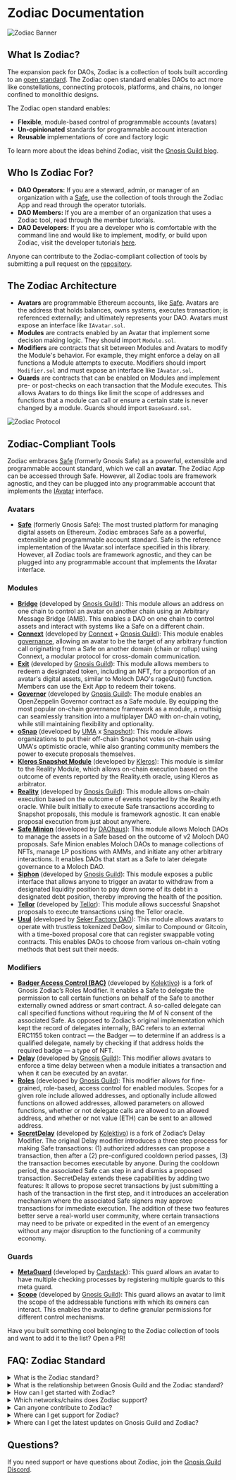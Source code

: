 # Zodiac Documentation

![Zodiac Banner](/Banner-zodiac.jpg)

## What Is Zodiac?

The expansion pack for DAOs, Zodiac is a collection of tools built according to an [open standard](https://eips.ethereum.org/EIPS/eip-5005). The Zodiac open standard enables DAOs to act more like constellations, connecting protocols, platforms, and chains, no longer confined to monolithic designs.

The Zodiac open standard enables:

- **Flexible**, module-based control of programmable accounts (avatars)
- **Un-opinionated** standards for programmable account interaction
- **Reusable** implementations of core and factory logic

To learn more about the ideas behind Zodiac, visit the [Gnosis Guild blog](http://gnosisguild.mirror.xyz/).

## Who Is Zodiac For?

- **DAO Operators:** If you are a steward, admin, or manager of an organization with a [Safe](https://safe.global), use the collection of tools through the Zodiac App and read through the operator tutorials.
- **DAO Members:** If you are a member of an organization that uses a Zodiac tool, read through the member tutorials.
- **DAO Developers:** If you are a developer who is comfortable with the command line and would like to implement, modify, or build upon Zodiac, visit the developer tutorials [here](https://github.com/gnosisguild/zodiac).

Anyone can contribute to the Zodiac-compliant collection of tools by submitting a pull request on the [repository](https://github.com/gnosisguild/zodiac).

## The Zodiac Architecture

- **Avatars** are programmable Ethereum accounts, like [Safe](https://safe.global/). Avatars are the address that holds balances, owns systems, executes transaction; is referenced externally; and ultimately represents your DAO. Avatars must expose an interface like `IAvatar.sol`.
- **Modules** are contracts enabled by an Avatar that implement some decision making logic. They should import `Module.sol`.
- **Modifiers** are contracts that sit between Modules and Avatars to modify the Module's behavior. For example, they might enforce a delay on all functions a Module attempts to execute. Modifiers should import `Modifier.sol` and must expose an interface like `IAvatar.sol`.
- **Guards** are contracts that can be enabled on Modules and implement pre- or post-checks on each transaction that the Module executes. This allows Avatars to do things like limit the scope of addresses and functions that a module can call or ensure a certain state is never changed by a module. Guards should import `BaseGuard.sol`.

![Zodiac Protocol](/Zodiac-protocol.jpg)

## Zodiac-Compliant Tools

Zodiac embraces [Safe](https://safe.global/) (formerly Gnosis Safe) as a powerful, extensible and programmable account standard, which we call an **avatar**. The Zodiac App can be accessed through Safe. However, all Zodiac tools are framework agnostic, and they can be plugged into any programmable account that implements the [IAvatar](https://github.com/gnosisguild/zodiac/blob/master/contracts/interfaces/IAvatar.sol) interface.

### Avatars

- **[Safe](https://safe.global/)** (formerly Gnosis Safe): The most trusted platform for managing digital assets on Ethereum. Zodiac embraces Safe as a powerful, extensible and programmable account standard. Safe is the reference implementation of the IAvatar.sol interface specified in this library. However, all Zodiac tools are framework agnostic, and they can be plugged into any programmable account that implements the IAvatar interface.

### Modules

- **[Bridge](/documentation/bridge-module)** (developed by [Gnosis Guild](https://www.gnosisguild.org/)): This module allows an address on one chain to control an avatar on another chain using an Arbitrary Message Bridge (AMB). This enables a DAO on one chain to control assets and interact with systems like a Safe on a different chain.
- **[Connext](https://github.com/gnosis/zodiac-module-connext/)** (developed by [Connext](https://www.connext.network/) + [Gnosis Guild](https://www.gnosisguild.org/)): This module enables [governance](https://blog.connext.network/crosschain-governance-a-new-integration-connext-x-zodiac-gnosis-guild-5cf119a6cf2ecrosschain), allowing an avatar to be the target of any arbitrary function call originating from a Safe on another domain (chain or rollup) using Connext, a modular protocol for cross-domain communication.
- **[Exit](/documentation/exit-pattern)** (developed by [Gnosis Guild](https://www.gnosisguild.org/)): This module allows members to redeem a designated token, including an NFT, for a proportion of an avatar's digital assets, similar to Moloch DAO's rageQuit() function. Members can use the Exit App to redeem their tokens.
- **[Governor](/documentation/governor-module)** (developed by [Gnosis Guild](https://www.gnosisguild.org/)): The module enables an OpenZeppelin Governor contract as a Safe module. By equipping the most popular on-chain governance framework as a module, a multisig can seamlessly transition into a multiplayer DAO with on-chain voting, while still maintaining flexibility and optionality.
- **[oSnap](https://docs.umaproject.org/developers/osnap/osnap-quick-start)** (developed by [UMA](https://umaproject.org/) x [Snapshot](https://snapshot.org/)): This module allows organizations to put their off-chain Snapshot votes on-chain using UMA's optimistic oracle, while also granting community members the power to execute proposals themselves.
- **[Kleros Snapshot Module](https://docs.kleros.io/integrations/types-of-integrations/1.-dispute-resolution-integration-plan/channel-partners/kleros-reality-module)** (developed by [Kleros](https://kleros.io/)): This module is similar to the Reality Module, which allows on-chain execution based on the outcome of events reported by the Reality.eth oracle, using Kleros as arbitrator.
- **[Reality](/documentation/reality-module)** (developed by [Gnosis Guild](https://www.gnosisguild.org/)): This module allows on-chain execution based on the outcome of events reported by the Reality.eth oracle. While built initially to execute Safe transactions according to Snapshot proposals, this module is framework agnostic. It can enable proposal execution from just about anywhere.
- **[Safe Minion](https://daohaus.substack.com/p/6991f40b-3931-47ff-bea3-fa6f9c365135?s=r)** (developed by [DAOhaus](https://daohaus.club/)): This module allows Moloch DAOs to manage the assets in a Safe based on the outcome of v2 Moloch DAO proposals. Safe Minion enables Moloch DAOs to manage collections of NFTs, manage LP positions with AMMs, and initiate any other arbitrary interactions. It enables DAOs that start as a Safe to later delegate governance to a Moloch DAO.
- **[Siphon](https://github.com/gnosisguild/zodiac-module-siphon)** (developed by [Gnosis Guild](https://www.gnosisguild.org/)): This module exposes a public interface that allows anyone to trigger an avatar to withdraw from a designated liquidity position to pay down some of its debt in a designated debt position, thereby improving the health of the position.
- **[Tellor](https://github.com/tellor-io/snapshot-zodiac-module)** (developed by [Tellor](https://tellor.io/)): This module allows successful Snapshot proposals to execute transactions using the Tellor oracle.
- **[Usul](https://github.com/SekerDAO/Usul)** (developed by [Seker Factory DAO](https://sekerdao.com/)): This module allows avatars to operate with trustless tokenized DeGov, similar to Compound or Gitcoin, with a time-boxed proposal core that can register swappable voting contracts. This enables DAOs to choose from various on-chain voting methods that best suit their needs.

### Modifiers

- **[Badger Access Control (BAC)](https://assets.website-files.com/5fcaa3a6fcb269f7778d1f87/63567cc61762834da944c575_Kolektivo%20Bluepaper.pdf)** (developed by [Kolektivo](https://www.kolektivo.network/)) is a fork of Gnosis Zodiac’s Roles Modifier. It enables a Safe to delegate the permission to call certain functions on behalf of the Safe to another externally owned address or smart contract. A so-called delegate can call specified functions without requiring the M of N consent of the associated Safe. As opposed to Zodiac’s original implementation which kept the record of delegates internally, BAC refers to an external ERC1155 token contract — the Badger — to determine if an address is a qualified delegate, namely by checking if that address holds the required badge — a type of NFT.
- **[Delay](/documentation/delay-modifier)** (developed by [Gnosis Guild](https://www.gnosisguild.org/)): This modifier allows avatars to enforce a time delay between when a module initiates a transaction and when it can be executed by an avatar.
- **[Roles](/documentation/roles-modifier)** (developed by [Gnosis Guild](https://www.gnosisguild.org/)): This modifier allows for fine-grained, role-based, access control for enabled modules. Scopes for a given role include allowed addresses, and optionally include allowed functions on allowed addresses, allowed parameters on allowed functions, whether or not delegate calls are allowed to an allowed address, and whether or not value (ETH) can be sent to an allowed address.
- **[SecretDelay](https://assets.website-files.com/5fcaa3a6fcb269f7778d1f87/63567cc61762834da944c575_Kolektivo%20Bluepaper.pdf)** (developed by [Kolektivo](https://www.kolektivo.network/)) is a fork of Zodiac’s Delay Modifier. The original Delay modifier introduces a three step process for making Safe transactions: (1) authorized addresses can propose a transaction, then after a (2) pre-configured cooldown period passes, (3) the transaction becomes executable by anyone. During the cooldown period, the associated Safe can step in and dismiss a proposed transaction. SecretDelay extends these capabilities by adding two features: It allows to propose secret transactions by just submitting a hash of the transaction in the first step, and it introduces an acceleration mechanism where the associated Safe signers may approve transactions for immediate execution. The addition of these two features better serve a real-world user community, where certain transactions may need to be private or expedited in the event of an emergency without any major disruption to the functioning of a community economy.

### Guards

- **[MetaGuard](https://github.com/cardstack/cardstack-meta-guard)** (developed by [Cardstack](https://twitter.com/cardstack)): This guard allows an avatar to have multiple checking processes by registering multiple guards to this meta guard.
- **[Scope](https://github.com/gnosisguild/zodiac-guard-scope)** (developed by [Gnosis Guild](https://www.gnosisguild.org/)): This guard allows an avatar to limit the scope of the addressable functions with which its owners can interact. This enables the avatar to define granular permissions for different control mechanisms.

Have you built something cool belonging to the Zodiac collection of tools and want to add it to the list? Open a PR!


## FAQ: Zodiac Standard

<details>
<summary>What is the Zodiac standard?</summary>

The expansion pack for DAOs, Zodiac is a collection of tools built according to an open standard. The Zodiac open standard enables DAOs to act more like constellations, connecting protocols, platforms, and chains, no longer confined to monolithic designs. To learn more about the ideas behind Zodiac, visit the [Gnosis Guild blog](http://gnosisguild.mirror.xyz/).

</details>

<details>
<summary>What is the relationship between Gnosis Guild and the Zodiac standard?</summary>

Gnosis Guild is a core contributor to the Zodiac open standard. As an initial contributor, Gnosis Guild approves which submissions comply with the standard. It embraces practices that will over time meaningfully distribute contribution, governance, and ownership of the value Zodiac produces, encouraging individuals, teams, and DAOs to participate.

</details>

<details>
<summary>How can I get started with Zodiac?</summary>

Use the Zodiac collection of tools through the Zodiac App available on [Safe](https://safe.global/) (formerly Gnosis Safe), and read through the tutorials and documentation on this site and the [repo](https://github.com/gnosisguild/zodiac).

</details>

<details>
<summary>Which networks/chains does Zodiac support?</summary>

For a list of supported networks, [visit this link](https://github.com/gnosisguild/zodiac/blob/master/src/factory/contracts.ts#L24-L35).

</details>

<details>
<summary>Can anyone contribute to Zodiac?</summary>

Yes. True to its philosophy, Zodiac is open for participation. Anyone can contribute to the Zodiac collection of tools by submitting a pull request on [the repositories](https://github.com/gnosisguild/zodiac). Learn more about contributing to the Zodiac standard [here](https://github.com/gnosisguild/zodiac/blob/master/CONTRIBUTING.md).

</details>

<details>
<summary>Where can I get support for Zodiac?</summary>

Find technical and development support in the #support and #developers channels in the [Gnosis Guild Discord server](https://discord.gnosisguild.org).

</details>

<details>
<summary>Where can I get the latest updates on Gnosis Guild and Zodiac?</summary>

Follow Gnosis Guild on [Twitter](https://twitter.com/gnosisguild) and check out the #announcements channel in the [Gnosis Guild Discord server](https://discord.gnosisguild.org).

</details>

## Questions?

If you need support or have questions about Zodiac, join the [Gnosis Guild Discord](https://discord.gnosisguild.org).